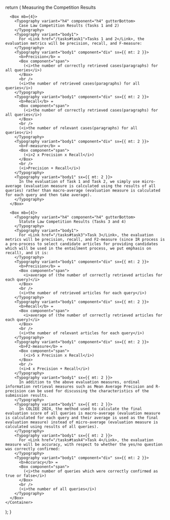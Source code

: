 
  return (
    <Container>
      <Typography variant="h3" component="h3" gutterBottom>
        Measuring the Competition Results
      </Typography>

      <Box mb={4}>
        <Typography variant="h4" component="h4" gutterBottom>
          Case Law Competition Results (Tasks 1 and 2)
        </Typography>
        <Typography variant="body1">
          For <Link href="/tasks#task1">Tasks 1 and 2</Link>, the evaluation metrics will be precision, recall, and F-measure:
        </Typography>
        <Typography variant="body1" component="div" sx={{ mt: 2 }}>
          <b>Precision</b> = 
          <Box component="span">
            (<i>the number of correctly retrieved cases(paragraphs) for all queries</i>)
          </Box>
          <br />
          (<i>the number of retrieved cases(paragraphs) for all queries</i>)
        </Typography>
        <Typography variant="body1" component="div" sx={{ mt: 2 }}>
          <b>Recall</b> = 
          <Box component="span">
            (<i>the number of correctly retrieved cases(paragraphs) for all queries</i>)
          </Box>
          <br />
          (<i>the number of relevant cases(paragraphs) for all queries</i>)
        </Typography>
        <Typography variant="body1" component="div" sx={{ mt: 2 }}>
          <b>F-measure</b> = 
          <Box component="span">
            (<i>2 x Precision x Recall</i>)
          </Box>
          <br />
          (<i>Precision + Recall</i>)
        </Typography>
        <Typography variant="body1" sx={{ mt: 2 }}>
          In the evaluation of Task 1 and Task 2, we simply use micro-average (evaluation measure is calculated using the results of all queries) rather than macro-average (evaluation measure is calculated for each query and then take average).
        </Typography>
      </Box>

      <Box mb={4}>
        <Typography variant="h4" component="h4" gutterBottom>
          Statute Law Competition Results (Tasks 3 and 4)
        </Typography>
        <Typography variant="body1">
          For <Link href="/tasks#task3">Task 3</Link>, the evaluation metrics will be precision, recall, and F2-measure (since IR process is a pre-process to select candidate articles for providing candidates which will be used in the entailment process, we put emphasis on recall), and it is:
        </Typography>
        <Typography variant="body1" component="div" sx={{ mt: 2 }}>
          <b>Precision</b> = 
          <Box component="span">
            <i>average of (the number of correctly retrieved articles for each query)</i>
          </Box>
          <br />
          (<i>the number of retrieved articles for each query</i>)
        </Typography>
        <Typography variant="body1" component="div" sx={{ mt: 2 }}>
          <b>Recall</b> = 
          <Box component="span">
            <i>average of (the number of correctly retrieved articles for each query)</i>
          </Box>
          <br />
          (<i>the number of relevant articles for each query</i>)
        </Typography>
        <Typography variant="body1" component="div" sx={{ mt: 2 }}>
          <b>F2-measure</b> = 
          <Box component="span">
            (<i>5 x Precision x Recall</i>)
          </Box>
          <br />
          (<i>4 x Precision + Recall</i>)
        </Typography>
        <Typography variant="body1" sx={{ mt: 2 }}>
          In addition to the above evaluation measures, ordinal information retrieval measures such as Mean Average Precision and R-precision can be used for discussing the characteristics of the submission results.
        </Typography>
        <Typography variant="body1" sx={{ mt: 2 }}>
          In COLIEE 2024, the method used to calculate the final evaluation score of all queries is macro-average (evaluation measure is calculated for each query and their average is used as the final evaluation measure) instead of micro-average (evaluation measure is calculated using results of all queries).
        </Typography>
        <Typography variant="body1" sx={{ mt: 2 }}>
          For <Link href="/tasks#task4">Task 4</Link>, the evaluation measure will be accuracy, with respect to whether the yes/no question was correctly confirmed:
        </Typography>
        <Typography variant="body1" component="div" sx={{ mt: 2 }}>
          <b>Accuracy</b> = 
          <Box component="span">
            (<i>the number of queries which were correctly confirmed as true or false</i>)
          </Box>
          <br />
          (<i>the number of all queries</i>)
        </Typography>
      </Box>
    </Container>
  );
}

